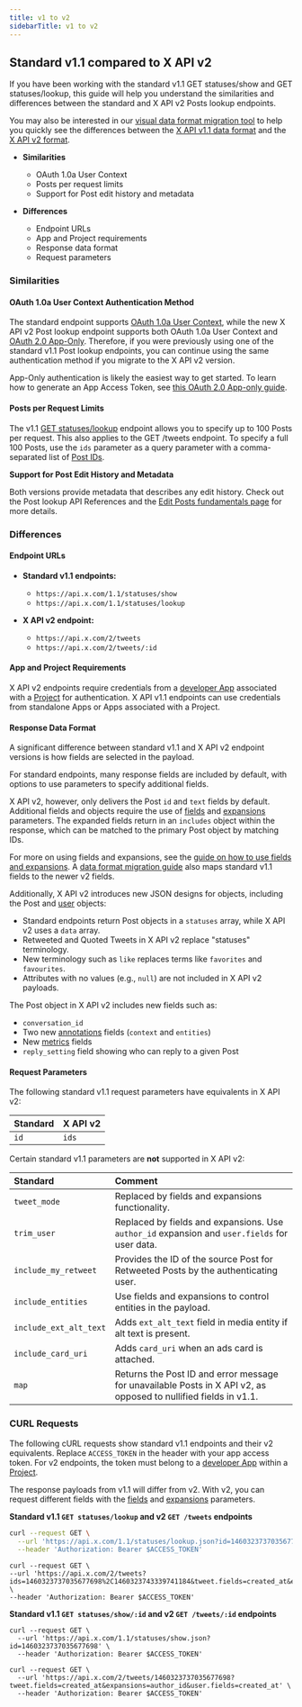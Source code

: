 ```yaml
---
title: v1 to v2
sidebarTitle: v1 to v2
---
```


## Standard v1.1 compared to X API v2

If you have been working with the standard v1.1 GET statuses/show and GET statuses/lookup, this guide will help you understand the similarities and differences between the standard and X API v2 Posts lookup endpoints.

You may also be interested in our [visual data format migration tool](/x-api/migrate/data-format-migration) to help you quickly see the differences between the [X API v1.1 data format](/x-api/fundamentals/data-dictionary) and the [X API v2 format](/x-api/fundamentals/data-dictionary).

- **Similarities**
  - OAuth 1.0a User Context
  - Posts per request limits
  - Support for Post edit history and metadata

- **Differences**
  - Endpoint URLs
  - App and Project requirements
  - Response data format
  - Request parameters

### Similarities

#### OAuth 1.0a User Context Authentication Method

The standard endpoint supports [OAuth 1.0a User Context](/resources/fundamentals/authentication), while the new X API v2 Post lookup endpoint supports both OAuth 1.0a User Context and [OAuth 2.0 App-Only](/resources/fundamentals/authentication). Therefore, if you were previously using one of the standard v1.1 Post lookup endpoints, you can continue using the same authentication method if you migrate to the X API v2 version.

App-Only authentication is likely the easiest way to get started. To learn how to generate an App Access Token, see [this OAuth 2.0 App-only guide](/resources/fundamentals/authentication).

#### Posts per Request Limits

The v1.1 [GET statuses/lookup](https://developer.x.com/en/docs/twitter-api/v1/tweets/post-and-engage/api-reference/get-statuses-lookup) endpoint allows you to specify up to 100 Posts per request. This also applies to the GET /tweets endpoint. To specify a full 100 Posts, use the `ids` parameter as a query parameter with a comma-separated list of [Post IDs](/resources/fundamentals/x-ids).

**Support for Post Edit History and Metadata**

Both versions provide metadata that describes any edit history. Check out the Post lookup API References and the [Edit Posts fundamentals page](/x-api/fundamentals/edit-tweets) for more details.

### Differences

#### Endpoint URLs

- **Standard v1.1 endpoints:**
  - `https://api.x.com/1.1/statuses/show`
  - `https://api.x.com/1.1/statuses/lookup`
  
- **X API v2 endpoint:**
  - `https://api.x.com/2/tweets`
  - `https://api.x.com/2/tweets/:id`

#### App and Project Requirements

X API v2 endpoints require credentials from a [developer App](/resources/fundamentals/developer-apps) associated with a [Project](/resources/fundamentals/projects) for authentication. X API v1.1 endpoints can use credentials from standalone Apps or Apps associated with a Project.

#### Response Data Format

A significant difference between standard v1.1 and X API v2 endpoint versions is how fields are selected in the payload.

For standard endpoints, many response fields are included by default, with options to use parameters to specify additional fields. 

X API v2, however, only delivers the Post `id` and `text` fields by default. Additional fields and objects require the use of [fields](/x-api/fundamentals/fields) and [expansions](/x-api/fundamentals/expansions) parameters. The expanded fields return in an `includes` object within the response, which can be matched to the primary Post object by matching IDs.

For more on using fields and expansions, see the [guide on how to use fields and expansions](/x-api/fundamentals/data-dictionary). A [data format migration guide](/x-api/fundamentals/fields) also maps standard v1.1 fields to the newer v2 fields.

Additionally, X API v2 introduces new JSON designs for objects, including the Post and [user](/x-api/fundamentals/data-dictionary#user) objects:

- Standard endpoints return Post objects in a `statuses` array, while X API v2 uses a `data` array.
- Retweeted and Quoted Tweets in X API v2 replace "statuses" terminology.
- New terminology such as `like` replaces terms like `favorites` and `favourites`.
- Attributes with no values (e.g., `null`) are not included in X API v2 payloads.

The Post object in X API v2 includes new fields such as:
- `conversation_id`
- Two new [annotations](/x-api/fundamentals/tweet-annotations) fields (`context` and `entities`)
- New [metrics](/x-api/fundamentals/metrics) fields
- `reply_setting` field showing who can reply to a given Post

#### Request Parameters

The following standard v1.1 request parameters have equivalents in X API v2:

| Standard | X API v2 |
|:----------|:----------|
| `id`     | `ids`    |

Certain standard v1.1 parameters are **not** supported in X API v2:

| Standard            | Comment                                                                                                                      |
|:---------------------|:------------------------------------------------------------------------------------------------------------------------------|
| `tweet_mode`        | Replaced by fields and expansions functionality.                                                                             |
| `trim_user`         | Replaced by fields and expansions. Use `author_id` expansion and `user.fields` for user data.                               |
| `include_my_retweet`| Provides the ID of the source Post for Retweeted Posts by the authenticating user.                                          |
| `include_entities`  | Use fields and expansions to control entities in the payload.                                                               |
| `include_ext_alt_text` | Adds `ext_alt_text` field in media entity if alt text is present.                                                         |
| `include_card_uri`  | Adds `card_uri` when an ads card is attached.                                                                               |
| `map`               | Returns the Post ID and error message for unavailable Posts in X API v2, as opposed to nullified fields in v1.1.            |

### CURL Requests

The following cURL requests show standard v1.1 endpoints and their v2 equivalents. Replace `ACCESS_TOKEN` in the header with your app access token. For v2 endpoints, the token must belong to a [developer App](https://developer.twitter.com/en/docs/apps/overview) within a [Project](https://developer.twitter.com/en/docs/projects/overview).

The response payloads from v1.1 will differ from v2. With v2, you can request different fields with the [fields](/x-api/fundamentals/fields) and [expansions](/x-api/fundamentals/expansions) parameters.

**Standard v1.1 `GET statuses/lookup` and v2 `GET /tweets` endpoints**

```bash
curl --request GET \
  --url 'https://api.x.com/1.1/statuses/lookup.json?id=1460323737035677698%2C1460323743339741184' \
  --header 'Authorization: Bearer $ACCESS_TOKEN'
  ```
  
  ```
  curl --request GET \
  --url 'https://api.x.com/2/tweets?ids=1460323737035677698%2C1460323743339741184&tweet.fields=created_at&expansions=author_id&user.fields=created_at' \
  --header 'Authorization: Bearer $ACCESS_TOKEN'
  ```


**Standard v1.1 `GET statuses/show/:id` and v2 `GET /tweets/:id` endpoints**
```
curl --request GET \
  --url 'https://api.x.com/1.1/statuses/show.json?id=1460323737035677698' \
  --header 'Authorization: Bearer $ACCESS_TOKEN'
```

```
curl --request GET \
  --url 'https://api.x.com/2/tweets/1460323737035677698?tweet.fields=created_at&expansions=author_id&user.fields=created_at' \
  --header 'Authorization: Bearer $ACCESS_TOKEN'
```